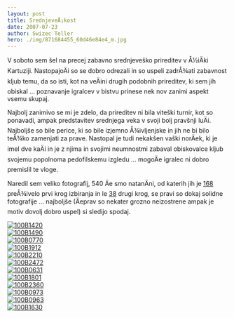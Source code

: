 ```yaml
---
layout: post
title: SrednjeveÅ¡kost
date: 2007-07-23
author: Swizec Teller
hero: ./img/871684455_60d46e84e4_m.jpg
---
```


V soboto sem šel na precej zabavno srednjeveško prireditev v Å½iÄki Kartuziji. NastopajoÄi so se dobro odrezali in so uspeli zadrÅ¾ati zabavnost kljub temu, da so isti, kot na veÄini drugih podobnih prireditev, ki sem jih obiskal ... poznavanje igralcev v bistvu prinese nek nov zanimi aspekt vsemu skupaj.

Najbolj zanimivo se mi je zdelo, da prireditev ni bila viteški turnir, kot so ponavadi, ampak predstavitev srednjega veka v svoji bolj pravšnji luÄi. Najboljše so bile perice, ki so bile izjemno Å¾ivljenjske in jih ne bi bilo teÅ¾ko zamenjati za prave. Nastopal je tudi nekakšen vaški norÄek, ki je imel dve kaÄi in je z njima in svojimi neumnostmi zabaval obiskovalce kljub svojemu popolnoma pedofilskemu izgledu ... mogoÄe igralec ni dobro premislil te vloge.

Naredil sem veliko fotografij, 540 Äe smo natanÄni, od katerih jih je [168](http://picasaweb.google.com/swizec/OgnjenaKartuzija) preÅ¾ivelo prvi krog izbiranja in le [38](http://picasaweb.google.com/swizec/OgnjenaKartuzija) drugi krog, se pravi so dokaj solidne fotografije ... najboljše (Äeprav so nekater grozno neizostrene ampak je motiv dovolj dobro uspel) si sledijo spodaj.

[![100B1420](./img/871684455_60d46e84e4_m.jpg)](http://www.flickr.com/photos/swiz/871684455/ "Photo Sharing")  
[![100B1490](./img/872536922_ad1cb11c53_m.jpg)](http://www.flickr.com/photos/swiz/872536922/ "Photo Sharing")  
[![100B0770](./img/872528270_ddab45935f_m.jpg)](http://www.flickr.com/photos/swiz/872528270/ "Photo Sharing")  
[![100B1912](./img/872542428_35219e8284_m.jpg)](http://www.flickr.com/photos/swiz/872542428/ "Photo Sharing")  
[![100B2210](./img/872546930_72fe8e3162_m.jpg)](http://www.flickr.com/photos/swiz/872546930/ "Photo Sharing")  
[![100B2472](./img/871698261_986cd898ff_m.jpg)](http://www.flickr.com/photos/swiz/871698261/ "Photo Sharing")  
[![100B0631](./img/871676069_4b0d183a16_m.jpg)](http://www.flickr.com/photos/swiz/871676069/ "Photo Sharing")  
[![100B1801](./img/872540962_5aa82d73fb_m.jpg)](http://www.flickr.com/photos/swiz/872540962/ "Photo Sharing")  
[![100B2360](./img/871697027_2e2e4db254_m.jpg)](http://www.flickr.com/photos/swiz/871697027/ "Photo Sharing")  
[![100B0973](./img/872531406_1e225b0f2a_m.jpg)](http://www.flickr.com/photos/swiz/872531406/ "Photo Sharing")  
[![100B0963](./img/871680047_4598faeb46_m.jpg)](http://www.flickr.com/photos/swiz/871680047/ "Photo Sharing")  
[![100B1630](./img/872539552_9c1f86907a_m.jpg)](http://www.flickr.com/photos/swiz/872539552/ "Photo Sharing")
